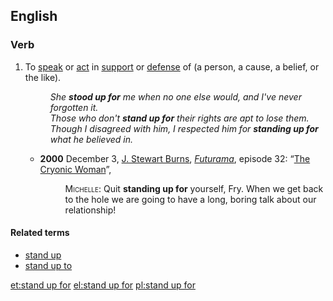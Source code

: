 ==English==

===Verb===
{{en-verb|inf=to [[stand up]] [[for]]|stands up for|standing up for|stood up for}}

# {{transitive}} To [[speak]] or [[act]] in [[support]] or [[defense]] of (a person, a cause, a belief, or the like).
#: ''She '''stood up for''' me when no one else would, and I've never forgotten it.''
#: ''Those who don't '''stand up for''' their rights are apt to lose them.''
#: ''Though I disagreed with him, I respected him for '''standing up for''' what he believed in.''
#* '''2000''' December 3, [[w:J. Stewart Burns|J. Stewart Burns]], ''[[w:Futurama|Futurama]]'', episode 32: “[[w:The Cryonic Woman|The Cryonic Woman]]”,
#*: <span style="font-variant:small-caps">Michelle:</span> Quit '''standing up for''' yourself, Fry. When we get back to the hole we are going to have a long, boring talk about our relationship!

====Related terms====
* [[stand up]]
* [[stand up to]]

[[et:stand up for]]
[[el:stand up for]]
[[pl:stand up for]]